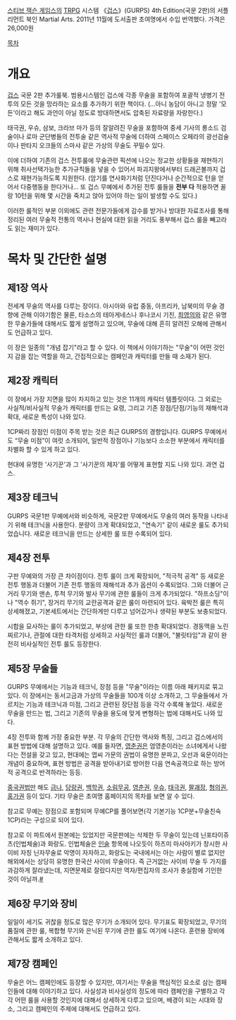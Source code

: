 [[스티브 잭슨 게임스]]의 [[TRPG]] 시스템 《[[겁스]]》(GURPS) 4th Edition(국문 2판)의 서플리먼트 북인 Martial Arts. 2011년 11월에 도서출판 초여명에서 수입 번역했다. 가격은 26,000원
 
[[목차]]

= 개요 = 

[[겁스]] 국문 2판 추가룰북. 범용시스템인 겁스에 각종 무술을 포함하여 포괄적 냉병기 전투의 모든 것을 망라하는 요소를 추가하기 위한 책이다. (...아니 농담이 아니고 정말 '모든'이라고 해도 과언이 아닐 정도로 방대하면서도 압축된 자료량을 자랑한다.) 

태극권, 우슈, 삼보, 크라브 마가 등의 잘알려진 무술을 포함하여 중세 기사의 롱소드 검술이나 로마 군단병들의 전투술 같은 역사적 무술에 더하여 스페이스 오페라의 광선검술이나 판타지 오크들의 스마샤 같은 가상의 무술도 꾸밀수 있다. 

이에 더하여 기존의 겁스 전투룰에 무술관련 픽션에 나오는 정교한 상황들을 재현하기 위해 취사선택가능한 추가규칙들을 넣을 수 있어서 파괴지왕에서부터 드래곤볼까지 겁스로 재현가능하도록 지원한다. (암기를 연사화기처럼 던진다거나 순간적으로 턴을 얻어서 다중행동을 한다거나... 또 겁스 무예에서 추가된 전투 룰들을 '''전부 다''' 적용하면 꼴랑 10턴을 위해 몇 시간을 죽치고 앉아 있어야 하는 일이 발생할 수도 있다.) 

이러한 룰적인 부분 이외에도 관련 전문가들에게 감수를 받거나 방대한 자료조사를 통해 정리된 여러 무술적 전통의 역사나 현실에 대한 읽을 거리도 풍부해서 겁스 룰을 빼고라도 읽는 재미가 있다.

= 목차 및 간단한 설명 =

== 제1장 역사 ==
전세계 무술의 역사를 다루는 장이다. 아시아와 유럽 중동, 아프리카, 남북미의 무술 경향에 관해 이야기함은 물론, 타소스의 테아게네스나 후나코시 기친, [[최영의]]와 같은 유명한 무술가들에 대해서도 짧게 설명하고 있으며, 무술에 대해 흔히 알려진 오해에 관해서도 언급하고 있다.

이 장은 일종의 "개념 잡기"라고 할 수 있다. 이 책에서 이야기하는 "무술"이 어떤 것인지 감을 잡는 역할을 하고, 간접적으로는 캠페인과 캐릭터를 만들 때 소재가 된다.

== 제2장 캐릭터 ==
이 장에서 가장 지면을 많이 차지하고 있는 것은 11개의 캐릭터 템플릿이다. 그 외로는 사실적/비사실적 무술가 캐릭터를 만드는 요령, 그리고 기존 장점/단점/기능의 재해석과 확대, 새로운 특성이 나와 있다.

1CP짜리 장점인 미점이 주목 받는 것은 최근 GURPS의 경향입니다. GURPS 무예에서도 “무술 미점”이 여럿 소개되어, 일반적 장점이나 기능보다 소소한 부분에서 캐릭터를 차별화 할 수 있게 하고 있다.

현대에 유명한 '사기꾼'과 그 '사기꾼의 제자'를 어떻게 표현할 지도 나와 있다. 과연 겁스.

== 제3장 테크닉 ==
GURPS 국문1판 무예에서와 비슷하게, 국문2판 무예에서도 무술의 여러 동작을 나타내기 위해 테크닉을 사용한다. 분량이 크게 확대되었고, "연속기" 같이 새로운 룰도 추가되었습니다. 새로운 테크닉을 만드는 상세한 룰 또한 수록되어 있다.

== 제4장 전투 ==
구판 무예와의 가장 큰 차이점이다. 전투 룰이 크게 확장되어, "적극적 공격" 등 새로운 전투 행동과 더불어 기존 전투 행동의 재해석과 추가 옵션이 수록되었다. 그와 더불어 근거리 무기와 맨손, 투척 무기와 발사 무기에 관한 룰들이 크게 추가되었다. "하프소딩"이나 "역수 쥐기", 장거리 무기의 교란공격과 같은 룰이 마련되어 있다. 육박전 룰은 특히 상세해졌고, 기본세트에서는 간단하게만 다루고 넘어갔거나 생략된 부분도 보충되었다.

시합을 묘사하는 룰이 추가되었고, 부상에 관한 룰 또한 한층 확대되었다. 경동맥을 노린 찌르기나, 관절에 대한 타격처럼 상세하고 사실적인 룰과 더불어, "불릿타임"과 같이 완전히 비사실적인 전투 룰도 등장한다.


== 제5장 무술들 ==
GURPS 무예에서는 기능과 테크닉, 장점 등을 "무술"이라는 이름 아래 패키지로 묶고 있다. 이 장에서는 동서고금과 가상의 무술들을 100개 이상 소개하고, 그 무술들에서 가르치는 기능과 테크닉과 미점, 그리고 관련된 장단점 등을 각각 수록해 놓았다. 새로운 무술을 만드는 법, 그리고 기존의 무술을 용도에 맞게 변형하는 법에 대해서도 나와 있다.

4장 전투와 함께 가장 중요한 부분. 각 무술의 간단한 역사와 특징, 그리고 겁스에서의 표현 방법에 대해 설명하고 있다. 예를 들자면, [[영춘권]]은 엄영춘이라는 소녀에게서 나왔다는 전설을 갖고 있고, 현대에는 엽씨 가문의 권법이 유명한 분파고, 오선과 육문이라는 개념이 중요하며, 표현 방법은 공격을 받아내기로 방어한 다음 연속공격으로 하는 방어적 공격으로 반격하라는 등등.

[[중국권법]]만 해도 [[금나]], [[당랑권]], [[백학권]], [[소림무공]], [[영춘권]], [[우슈]], [[태극권]], [[팔괘장]], [[형의권]], [[홍가권]] 등이 있다. 기타 무술은 초여명 홈페이지의 목차를 보면 알 수 있다.

참고로 무예는 장점으로 포함되며 무예CP를 풀어보면(각 기본기능 1CP분+무술친숙1CP)라는 구성으로 되어 있다.

참고로 이 파트에서 원본에는 있었지만 국문판에는 삭제한 두 무술이 있는데 닌포타이쥬츠(인법체술)과 화랑도. 인법체술은 [[인술]] 항목에 나오듯이 하츠미 마사아키가 창시한 사이비 자칭 닌자무술로 악명이 자자하고, 화랑도는 국내에서는 아는 사람이 별로 없지만 해외에서는 상당히 유명한 한국산 사이비 무술이다. 즉 근거없는 사이비 무술 두 가지를 과감하게 잘라냈는데, 지면문제로 잘랐다지만 역자/편집자의 조사가 충실함에 기인한 것이 아닐까.[http://dayspring.co.kr/blog/60 #]

== 제6장 무기와 장비 ==
일일이 세기도 귀찮을 정도로 많은 무기가 소개되어 있다. 무기표도 확장되었고, 무기의 품질에 관한 룰, 복합형 무기와 은닉된 무기에 관한 룰도 여기에 나온다. 훈련용 장비에 관해서도 짧게 소개하고 있다.

== 제7장 캠페인 ==
무술은 어느 캠페인에도 등장할 수 있지만, 여기서는 무술을 핵심적인 요소로 삼는 캠페인들에 대해 이야기하고 있다. 사실성과 비사실성의 정도에 따라 캠페인을 구별하고 각각 어떤 룰을 사용할 것인지에 대해서 상세하게 다루고 있으며, 배경이 되는 시대와 장소, 그리고 캠페인의 주제에 대해서도 언급하고 있다.
